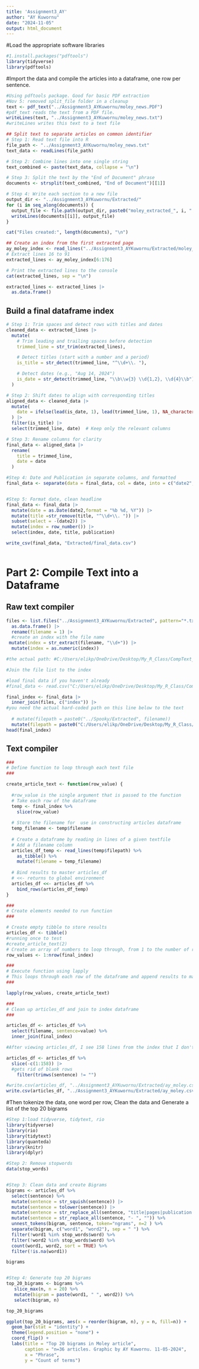 ```yaml
---
title: 'Assignment3_AY'
author: "AY Kuwornu"
date: "2024-11-05"
output: html_document
---
```


#Load the appropriate software libraries
```r
#1.install.packages("pdftools")
library(tidyverse)
library(pdftools)
```

#Import the data and compile the articles into a dataframe, one row per sentence.
```r
#Using pdftools package. Good for basic PDF extraction
#Nov 5: removed split_file folder in a cleanup
text <- pdf_text("../Assignment3_AYKuwornu/moley_news.PDF")
#pdf_text reads the text from a PDF file.
writeLines(text, "../Assignment3_AYKuwornu/moley_news.txt")
#writeLines writes this text to a text file

## Split text to separate articles on common identifier
# Step 1: Read text file into R
file_path <- "../Assignment3_AYKuwornu/moley_news.txt"
text_data <- readLines(file_path)

# Step 2: Combine lines into one single string
text_combined <- paste(text_data, collapse = "\n")

# Step 3: Split the text by the "End of Document" phrase
documents <- strsplit(text_combined, "End of Document")[[1]]

# Step 4: Write each section to a new file
output_dir <- "../Assignment3_AYKuwornu/Extracted/"
for (i in seq_along(documents)) {
  output_file <- file.path(output_dir, paste0("moley_extracted_", i, ".txt"))
  writeLines(documents[[i]], output_file)
}

cat("Files created:", length(documents), "\n")
```
```r
## Create an index from the first extracted page
ay_moley_index <- read_lines("../Assignment3_AYKuwornu/Extracted/moley_extracted_1.txt")
# Extract lines 16 to 91
extracted_lines <- ay_moley_index[6:176]

# Print the extracted lines to the console
cat(extracted_lines, sep = "\n")

extracted_lines <- extracted_lines |> 
  as.data.frame() 

```
## Build a final dataframe index

```r
# Step 1: Trim spaces and detect rows with titles and dates
cleaned_data <- extracted_lines |>
  mutate(
    # Trim leading and trailing spaces before detection
    trimmed_line = str_trim(extracted_lines),  

    # Detect titles (start with a number and a period)
    is_title = str_detect(trimmed_line, "^\\d+\\. "),  

    # Detect dates (e.g., "Aug 14, 2024")
    is_date = str_detect(trimmed_line, "\\b\\w{3} \\d{1,2}, \\d{4}\\b")
  )

# Step 2: Shift dates to align with corresponding titles
aligned_data <- cleaned_data |>
  mutate(
    date = ifelse(lead(is_date, 1), lead(trimmed_line, 1), NA_character_)  # Shift date to title's row
  ) |>
  filter(is_title) |>
  select(trimmed_line, date)  # Keep only the relevant columns

# Step 3: Rename columns for clarity
final_data <- aligned_data |>
  rename(
    title = trimmed_line,
    date = date
  )

#Step 4: Date and Publication in separate columns, and formatted
final_data <- separate(data = final_data, col = date, into = c("date2", "publication"), sep = "  ", extra = "merge", fill = "right")


#Step 5: Format date, clean headline
final_data <- final_data |> 
  mutate(date = as.Date(date2,format = "%b %d, %Y")) |> 
  mutate(title =str_remove(title, "^\\d+\\. ")) |> 
  subset(select = -(date2)) |> 
  mutate(index = row_number()) |> 
  select(index, date, title, publication)

write_csv(final_data, "Extracted/final_data.csv")
  
```

# Part 2: Compile Text into a Dataframe

## Raw text compiler 
```r

files <- list.files("../Assignment3_AYKuwornu/Extracted", pattern="*.txt") %>% 
  as.data.frame() |> 
  rename(filename = 1) |> 
  #create an index with the file name
 mutate(index = str_extract(filename, "\\d+")) |> 
  mutate(index = as.numeric(index))

#the actual path: #C:/Users/elikp/OneDrive/Desktop/My_R_Class/CompText_Jour/Assignment3_AYKuwornu/Extracted

#Join the file list to the index

#load final data if you haven't already
#final_data <- read.csv("C:/Users/elikp/OneDrive/Desktop/My_R_Class/CompText_Jour/Assignment3_AYKuwornu/Extracted/final_data.csv")

final_index <- final_data |> 
  inner_join(files, c("index")) |> 
#you need the actual hard-coded path on this line below to the text
  
  # mutate(filepath = paste0("../Spooky/Extracted", filename))
  mutate(filepath = paste0("C:/Users/elikp/OneDrive/Desktop/My_R_Class/CompText_Jour/Assignment3_AYKuwornu/Extracted/", filename))
head(final_index)
```

## Text compiler
```r
###
# Define function to loop through each text file 
###

create_article_text <- function(row_value) {
  
  #row_value is the single argument that is passed to the function
  # Take each row of the dataframe
  temp <- final_index %>%
    slice(row_value)
  
  # Store the filename for  use in constructing articles dataframe
  temp_filename <- temp$filename
  
  # Create a dataframe by reading in lines of a given textfile
  # Add a filename column 
  articles_df_temp <- read_lines(temp$filepath) %>%
    as_tibble() %>%
    mutate(filename = temp_filename)
  
  # Bind results to master articles_df
  # <<- returns to global environment
  articles_df <<- articles_df %>%
    bind_rows(articles_df_temp)
}

###
# Create elements needed to run function
###

# Create empty tibble to store results
articles_df <- tibble()
#running once to test
#create_article_text(2) 
# Create an array of numbers to loop through, from 1 to the number of rows in our index dataframe 
row_values <- 1:nrow(final_index)

###
# Execute function using lapply
# This loops through each row of the dataframe and append results to master file
###

lapply(row_values, create_article_text)

###
# Clean up articles_df and join to index dataframe
###

articles_df <- articles_df %>%
  select(filename, sentence=value) %>%
  inner_join(final_index)

#After viewing articles_df, I see 158 lines from the index that I don't need. Cutting them 

articles_df <- articles_df %>%
  slice(-c(1:158)) |> 
  #gets rid of blank rows
    filter(trimws(sentence) != "") 

#write.csv(articles_df, "../Assignment3_AYKuwornu/Extracted/ay_moley.csv)
write.csv(articles_df, "../Assignment3_AYKuwornu/Extracted/ay_moley.csv")

```

#Then tokenize the data, one word per row, Clean the data and Generate a list of the top 20 bigrams
```r
#Step 1:load tidyverse, tidytext, rio 
library(tidyverse)
library(rio)
library(tidytext)
library(quanteda)
library(knitr)
library(dplyr)

#Step 2: Remove stopwords
data(stop_words)


#Step 3: Clean data and create Bigrams
bigrams <- articles_df %>% 
  select(sentence) %>% 
  mutate(sentence = str_squish(sentence)) |> 
  mutate(sentence = tolower(sentence)) |>  
  mutate(sentence = str_replace_all(sentence, "title|pages|publication date|publication subject|issn|language of publication: english|document url|copyright|last updated|database|startofarticle|proquest document id|classification|https|--|people|publication info|illustration|caption|[0-9.]|identifier|Privacy Policy|title|pages|publication date|publication subject|issn|language of publication: english|document url|copyright|last updated|database|startofarticle|About LexisNexis|erms & Conditions|Copyright|2020 LexisNexis|Loose Ends|Power Line|All Rights Reserved|Length|Dateline|Byline|Series Title|Author Note|https|Author|keyword|twitter\\.", "")) |> 
  mutate(sentence = str_replace_all(sentence, "- ", "")) %>% 
  unnest_tokens(bigram, sentence, token="ngrams", n=2 ) %>% 
  separate(bigram, c("word1", "word2"), sep = " ") %>% 
  filter(!word1 %in% stop_words$word) %>%
  filter(!word2 %in% stop_words$word) %>% 
  count(word1, word2, sort = TRUE) %>% 
  filter(!is.na(word1))

bigrams


#Step 4: Generate top 20 bigrams
top_20_bigrams <- bigrams %>% 
   slice_max(n, n = 20) %>% 
   mutate(bigram = paste(word1, " ", word2)) %>% 
   select(bigram, n)

top_20_bigrams
```

```r
ggplot(top_20_bigrams, aes(x = reorder(bigram, n), y = n, fill=n)) +
  geom_bar(stat = "identity") +
  theme(legend.position = "none") +
  coord_flip() +  
  labs(title = "Top 20 bigrams in Moley article",
       caption = "n=36 articles. Graphic by AY Kuwornu. 11-05-2024",
       x = "Phrase",
       y = "Count of terms")
```